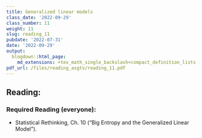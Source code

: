 ```yaml
---
title: Generalized linear models
class_date: '2022-09-29'
class_number: 11
weight: 11
slug: reading_11
pubdate: '2022-07-31'
date: '2022-09-29'
output:
  blogdown::html_page:
    md_extensions: +tex_math_single_backslash+compact_definition_lists
pdf_url: /files/reading_asgts/reading_11.pdf
---
```

## Reading:

### Required Reading (everyone):

* Statistical Rethinking, Ch. 10 ("Big Entropy and the Generalized Linear Model").

